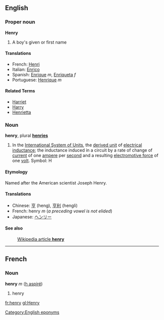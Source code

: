 {{rfc}}
==English==

===Proper noun===
'''Henry'''

#A boy's given or first name

====Translations====

*French: [[Henri]]
*Italian: [[Enrico]]
*Spanish: [[Enrique]] ''m'', [[Enriqueta]] ''f''
*Portuguese: [[Henrique]] ''m''

====Related Terms====
*[[Harriet]]
*[[Harry]]
*[[Henrietta]]


===Noun===
'''henry''', plural '''[[henries]]'''

#In the [[International System of Units]], the [[derived unit]] of [[electrical inductance]]; the inductance induced in a circuit by a rate of change of [[current]] of one [[ampere]] per [[second]] and a resulting [[electromotive force]] of one [[volt]].  Symbol: H

====Etymology====

Named after the American scientist Joseph Henry.

====Translations====
*Chinese: [[亨]] (heng), [[亨利]] (hengli)
*French: henry ''m'' (''a preceding vowel is not elided'')
*Japanese: [[ヘンリー]]

====See also====
:[[w:henry_(inductance)|Wikipedia article '''henry''']]


----

==French==
===Noun===
'''henry''' ''m'' ([[h aspiré]])

# henry

[[Category:English eponyms]]
[[fr:henry]]
[[gl:Henry]]